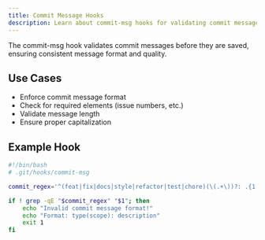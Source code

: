```yaml
---
title: Commit Message Hooks
description: Learn about commit-msg hooks for validating commit messages
---
```

The commit-msg hook validates commit messages before they are saved, ensuring consistent message format and quality.

## Use Cases

- Enforce commit message format
- Check for required elements (issue numbers, etc.)
- Validate message length
- Ensure proper capitalization

## Example Hook

```bash
#!/bin/bash
# .git/hooks/commit-msg

commit_regex='^(feat|fix|docs|style|refactor|test|chore)(\(.+\))?: .{1,50}'

if ! grep -qE "$commit_regex" "$1"; then
    echo "Invalid commit message format!"
    echo "Format: type(scope): description"
    exit 1
fi
```
